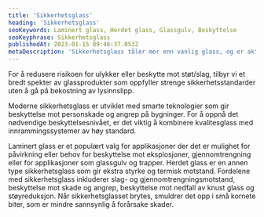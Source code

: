 ```yaml
---
title: 'Sikkerhetsglass'
heading: 'Sikkerhetsglass'
seoKeywords: Laminert glass, Herdet glass, Glassgulv, Beskyttelse
seoKeyphrase: Sikkerhetsglass
publishedAt: 2023-01-15 09:46:37.053Z
metaDescription: 'Sikkerhetsglass tåler mer enn vanlig glass, og er aktuelt å bruke til flere forskjellige applikasjoner. Les mer om sikkerhetsglass her.'
---
```


For å redusere risikoen for ulykker eller beskytte mot støt/slag, tilbyr vi et bredt spekter av glassprodukter som oppfyller strenge sikkerhetsstandarder uten å gå på bekostning av lysinnslipp.

Moderne sikkerhetsglass er utviklet med smarte teknologier som gir beskyttelse mot personskade og angrep på bygninger. For å oppnå det nødvendige beskyttelsesnivået, er det viktig å kombinere kvalitesglass med innrammingssystemer av høy standard.

Laminert glass er et populært valg for applikasjoner der det er mulighet for påvirkning eller behov for beskyttelse mot eksplosjoner, gjennomtrengning eller for applikasjoner som glassgulv og trapper. Herdet glass er en annen type sikkerhetsglass som gir ekstra styrke og termisk motstand. Fordelene med sikkerhetsglass inkluderer slag- og gjennomtrengningsmotstand, beskyttelse mot skade og angrep, beskyttelse mot nedfall av knust glass og støyreduksjon. Når sikkerhetsglasset brytes, smuldrer det opp i små kornete biter, som er mindre sannsynlig å forårsake skader.
